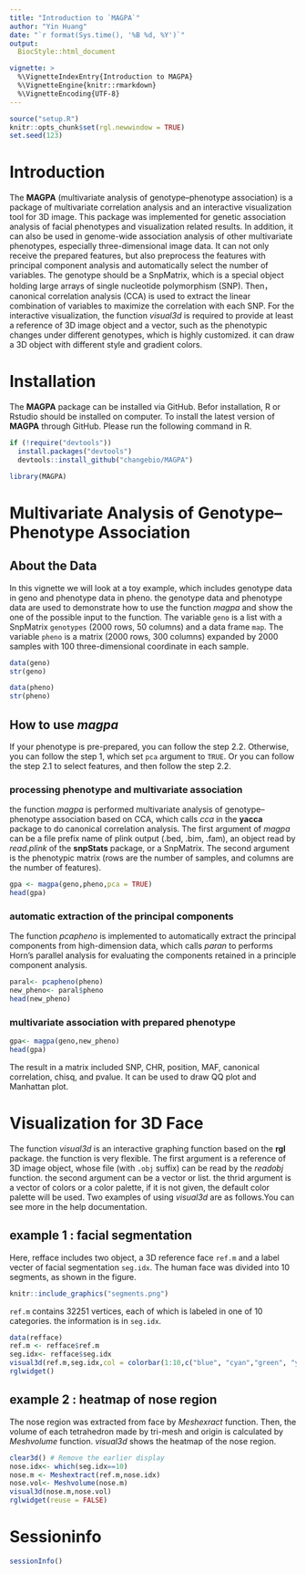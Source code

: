 ```yaml
---
title: "Introduction to `MAGPA`"
author: "Yin Huang"
date: "`r format(Sys.time(), '%B %d, %Y')`"
output:
  BiocStyle::html_document

vignette: >
  %\VignetteIndexEntry{Introduction to MAGPA}
  %\VignetteEngine{knitr::rmarkdown}
  %\VignetteEncoding{UTF-8}
---
```


```r
source("setup.R")
knitr::opts_chunk$set(rgl.newwindow = TRUE)
set.seed(123)
```

# Introduction

The **MAGPA** (multivariate analysis of genotype–phenotype association) is a package of multivariate correlation analysis and an interactive visualization tool for 3D image. This package was implemented for genetic association analysis of facial phenotypes and visualization related results. In addition, it can also be used in genome-wide association analysis of other multivariate phenotypes, especially three-dimensional image data. It can not only receive the prepared features, but also preprocess the features with principal component analysis and automatically select the number of variables. The genotype should be a SnpMatrix, which is a special object holding large arrays of single nucleotide polymorphism (SNP). Then，canonical correlation analysis (CCA) is used to extract the linear combination of variables to maximize the correlation with each SNP. For the interactive visualization, the function *visual3d* is required to provide at least a reference of 3D image object and a vector, such as the phenotypic changes under different genotypes, which is highly customized. it can draw a 3D object with different style and gradient colors.

# Installation
The **MAGPA** package can be installed via GitHub. Befor installation, R or Rstudio should be installed on computer. To install the latest version of **MAGPA** through GitHub. Please run the following command in R.

```r
if (!require("devtools"))
  install.packages("devtools")
  devtools::install_github("changebio/MAGPA")
```

```r
library(MAGPA)
```

# Multivariate Analysis of Genotype–Phenotype Association

## About the Data

In this vignette we will look at a toy example, which includes genotype data in geno and phenotype data in pheno. the genotype data and phenotype data are used to demonstrate how to use the function *magpa* and show the one of the possible input to the function. The variable `geno` is a list with a SnpMatrix `genotypes` (2000 rows, 50 columns) and a data frame `map`.  The variable `pheno` is a matrix (2000 rows, 300 columns) expanded by 2000 samples with 100 three-dimensional coordinate in each sample.
```r
data(geno)
str(geno)
```


```r
data(pheno)
str(pheno)
```

## How to use *magpa*

If your phenotype is pre-prepared, you can follow the step 2.2. Otherwise, you can follow the step 1, which set `pca` argument to `TRUE`. Or you can follow the step 2.1 to select features, and then follow the step 2.2.

### processing phenotype and multivariate association
the function *magpa* is performed multivariate analysis of genotype–phenotype association based on CCA, which calls *cca* in the **yacca** package to do canonical correlation analysis. The first argument of *magpa* can be a file prefix name of plink output (.bed, .bim, .fam), an object read by *read.plink* of the **snpStats** package, or a SnpMatrix. The second argument is the phenotypic matrix (rows are the number of samples, and columns are the number of features). 

```r
gpa <- magpa(geno,pheno,pca = TRUE)
head(gpa)
```

### automatic extraction of the principal components
The function *pcapheno* is implemented to automatically extract the principal components from high-dimension data, which calls *paran* to performs Horn's parallel analysis for evaluating the components retained in a principle component analysis. 
```r
paral<- pcapheno(pheno)
new_pheno<- paral$pheno
head(new_pheno)
```

### multivariate association with prepared phenotype
```r
gpa<- magpa(geno,new_pheno)
head(gpa)
```

The result in a matrix included SNP, CHR, position, MAF, canonical correlation, chisq, and pvalue. It can be used to draw QQ plot and Manhattan plot.

# Visualization for 3D Face

The function *visual3d* is an interactive graphing function based on the **rgl** package. the function is very flexible. The first argument is a reference of 3D image object, whose file (with `.obj` suffix) can be read by the *readobj* function. the second argument can be a vector or list. the thrid argument is a vector of colors or a color palette, if it is not given, the default color palette will be used.
Two examples of using *visual3d* are as follows.You can see more in the help documentation.

## example 1 : facial segmentation
Here, refface includes two object, a 3D reference face `ref.m` and a label vecter of facial segmentation `seg.idx`.
The human face was divided into 10 segments, as shown in the figure.

```r
knitr::include_graphics("segments.png")
```

`ref.m` contains 32251 vertices, each of which is labeled in one of 10 categories. the information is in `seg.idx`.

```r
data(refface)
ref.m <- refface$ref.m
seg.idx<- refface$seg.idx
visual3d(ref.m,seg.idx,col = colorbar(1:10,c("blue", "cyan","green", "yellow", "orange","red")))
rglwidget()
```

## example 2 : heatmap of nose region
The nose region was extracted from face by *Meshexract* function. Then, the volume of each tetrahedron made by tri-mesh and origin is calculated by *Meshvolume* function. *visual3d* shows the heatmap of the nose region.

```r
clear3d() # Remove the earlier display
nose.idx<- which(seg.idx==10)
nose.m <- Meshextract(ref.m,nose.idx)
nose.vol<- Meshvolume(nose.m)
visual3d(nose.m,nose.vol)
rglwidget(reuse = FALSE)
```




# Sessioninfo

```r
sessionInfo()
```



